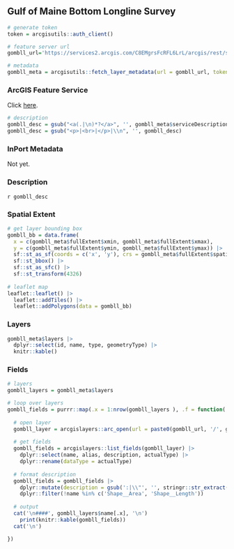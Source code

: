 ## Gulf of Maine Bottom Longline Survey

```r
# generate token
token = arcgisutils::auth_client()

# feature server url
gombll_url='https://services2.arcgis.com/C8EMgrsFcRFL6LrL/arcgis/rest/services/GOM_Bottom_Longline_Survey_Strata/FeatureServer'

# metadata
gombll_meta = arcgisutils::fetch_layer_metadata(url = gombll_url, token = token)
```

### ArcGIS Feature Service

Click [here](`r gombll_url`).

```r

# description
gombll_desc = gsub("<a(.|\n)*?</a>", '', gombll_meta$serviceDescription)
gombll_desc = gsub("<p>|<br>|</p>|\\n", '', gombll_desc)
```

### InPort Metadata

Not yet.

### Description

`r gombll_desc`

### Spatial Extent

```r
# get layer bounding box
gombll_bb = data.frame(
  x = c(gombll_meta$fullExtent$xmin, gombll_meta$fullExtent$xmax), 
  y = c(gombll_meta$fullExtent$ymin, gombll_meta$fullExtent$ymax)) |>
  sf::st_as_sf(coords = c('x', 'y'), crs = gombll_meta$fullExtent$spatialReference$latestWkid) |>
  sf::st_bbox() |>
  sf::st_as_sfc() |>
  sf::st_transform(4326)
  
# leaflet map
leaflet::leaflet() |>
  leaflet::addTiles() |>
  leaflet::addPolygons(data = gombll_bb)
```

### Layers

```r
gombll_meta$layers |>
  dplyr::select(id, name, type, geometryType) |>
  knitr::kable()
```

### Fields

```r
# layers 
gombll_layers = gombll_meta$layers

# loop over layers
gombll_fields = purrr::map(.x = 1:nrow(gombll_layers ), .f = function(.x) {
  
  # open layer
  gombll_layer = arcgislayers::arc_open(url = paste0(gombll_url, '/', gombll_layers$id[.x]), token = token)
  
  # get fields
  gombll_fields = arcgislayers::list_fields(gombll_layer) |>
    dplyr::select(name, alias, description, actualType) |>
    dplyr::rename(dataType = actualType)
  
  # format description
  gombll_fields = gombll_fields |>
    dplyr::mutate(description = gsub(':|\\"', '', stringr::str_extract(description, ':\\s*([^,]+)'))) |>
    dplyr::filter(!name %in% c('Shape__Area', 'Shape__Length'))
  
  # output
  cat('\n####', gombll_layers$name[.x], '\n')
    print(knitr::kable(gombll_fields))
  cat('\n')

})

```
